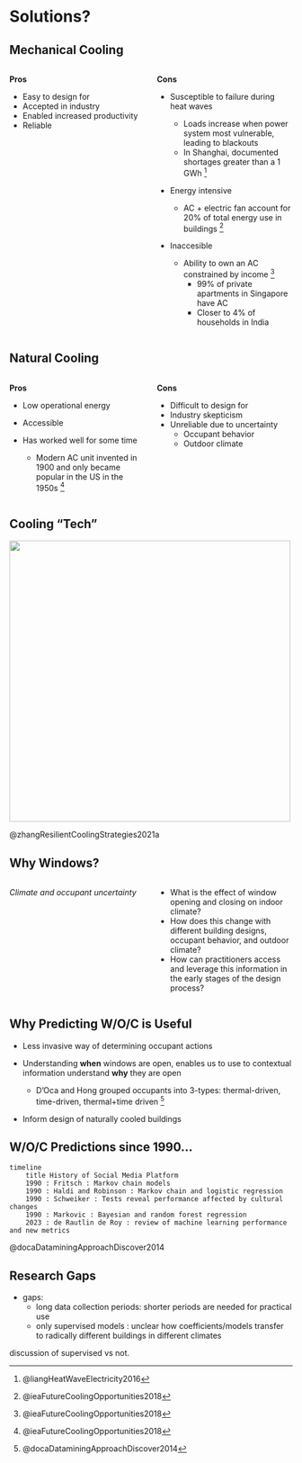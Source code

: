 # Solutions? 

## Mechanical Cooling 
:::: {.columns}

::: {.column width="50%"}
**Pros**

- Easy to design for 
- Accepted in industry 
- Enabled increased productivity 
- Reliable
:::



::: {.column width="50%" .fragment .incremental}
**Cons** 

- Susceptible to failure during heat waves 

  ::: {.small-bullet}
  - Loads increase when power system most vulnerable, leading to blackouts 
  - In Shanghai, documented shortages greater than a 1 GWh ^[@liangHeatWaveElectricity2016]
  :::

- Energy intensive 

  ::: {.small-bullet}
  - AC + electric fan account for 20% of total energy use in buildings ^[@ieaFutureCoolingOpportunities2018]
  :::

- Inaccesible 

  ::: {.small-bullet}
  - Ability to own an AC constrained by income ^[@ieaFutureCoolingOpportunities2018]
    - 99% of private apartments in Singapore have AC
    - Closer to 4% of households in India 
  :::
:::

::::

<!-- ## Viscous Cycle  -->
<!-- TODO figure of visous cycle  -->


## Natural Cooling 
:::: {.columns}

::: {.column width="50%"}
**Pros**

- Low operational energy 
- Accessible 
- Has worked well for some time 

  ::: {.small-bullet}
  - Modern AC unit invented in 1900 and only became popular in the US in the 1950s ^[@ieaFutureCoolingOpportunities2018]
  :::
:::

::: {.column width="50%" .fragment}
**Cons**

- Difficult to design for 
- Industry skepticism 
- Unreliable due to uncertainty 
  - Occupant behavior 
  - Outdoor climate 

:::

::::


## Cooling "Tech"
![](figures/background/cooling_strategies.png){height=500 fig-align="center"}

::: aside
@zhangResilientCoolingStrategies2021a
:::


## Why Windows?
:::: {.columns }



::: {.column width="50%"}

:::{.styled-side}
  *Climate and occupant uncertainty*
:::

:::


::: {.column width="50%"}

:::{.incremental}

  - What is the effect of window opening and closing on indoor climate?
  - How does this change with different building designs, occupant behavior, and outdoor climate?
  - How can practitioners access and leverage this information in the early stages of the design process? 

:::

:::

::::

## Why Predicting W/O/C is Useful

::: {.incremental}
- Less invasive way of determining occupant actions

- Understanding **when** windows are open, enables us to use to contextual information understand **why** they are open

  :::{.small-bullet}
  - D'Oca and Hong grouped occupants into 3-types: thermal-driven, time-driven, thermal+time driven ^[@docaDataminingApproachDiscover2014]
  :::

- Inform design of naturally cooled buildings
:::

## W/O/C Predictions since 1990...
```mermaid

timeline
    title History of Social Media Platform
    1990 : Fritsch : Markov chain models 
    1990 : Haldi and Robinson : Markov chain and logistic regression 
    1990 : Schweiker : Tests reveal performance affected by cultural changes
    1990 : Markovic : Bayesian and random forest regression 
    2023 : de Rautlin de Roy : review of machine learning performance and new metrics

```

<!-- TODO timeline   -->
  <!-- - Dai 2020 Table 1 => popular methods + Fig 5 => frequency of ML methods used, 4.2.1 = prediction of window opening closing action 
    - fritsch, 1990 [54] Markov chain methods 
    - Haldi and Robinson [78] markov chain + logistic regression 
    - Schweiker [79] tested this (also the source of external data!) => differences in culture meant different performance 
    - Markovic [80] Bayesian and random forest 
    - de rautlin de roy, 2023, looked at different learning techniques  -->


::: aside
@docaDataminingApproachDiscover2014
:::

## Research Gaps 
<!-- TODO table with author, length of data collected, location, method, and supervised/not    -->
  - gaps:  
    - long data collection periods: shorter periods are needed for practical use
    - only supervised models : unclear how coefficients/models transfer to radically different buildings in different climates


::: aside
discussion of supervised vs not.
::: 
